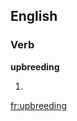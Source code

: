 ==English==

===Verb===
'''upbreeding'''

# {{present participle of|[[upbreed]]}}

[[fr:upbreeding]]